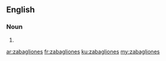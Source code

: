 ==English==

===Noun===
{{head|en|plural}}

# {{plural of|zabaglione|lang=en|nocat=1}}

[[ar:zabagliones]]
[[fr:zabagliones]]
[[ku:zabagliones]]
[[my:zabagliones]]